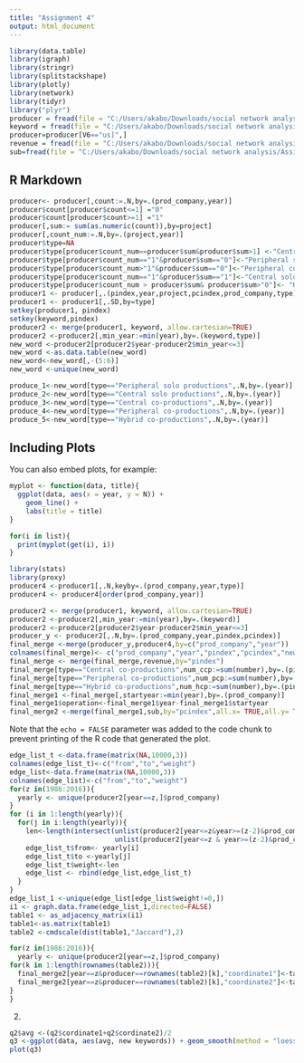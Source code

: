 ```yaml
---
title: "Assignment 4"
output: html_document
---
```


```r
library(data.table)
library(igraph)
library(stringr)
library(splitstackshape)
library(plotly)
library(network)
library(tidyr)
library("plyr")
producer = fread(file = "C:/Users/akabo/Downloads/social network analysis/Assignment 4/producers_and_films.csv", header = TRUE)
keyword = fread(file = "C:/Users/akabo/Downloads/social network analysis/Assignment 4/film_keywords.csv", header = TRUE)
producer=producer[V6=="us]",]
revenue = fread(file = "C:/Users/akabo/Downloads/social network analysis/Assignment 4/box_office_revenues.csv", header = TRUE)
sub=fread(file = "C:/Users/akabo/Downloads/social network analysis/Assignment 4/production_subsidiaries.csv", header = TRUE)
```

## R Markdown



```r
producer<- producer[,count:=.N,by=.(prod_company,year)]
producer$count[producer$count<=1] ="0"
producer$count[producer$count>=1] ="1"
producer[,sum:= sum(as.numeric(count)),by=project]
producer[,count_num:=.N,by=.(project,year)]
producer$type=NA
producer$type[producer$count_num==producer$sum&producer$sum>1] <-"Central co-productions"
producer$type[producer$count_num=="1"&producer$sum=="0"]<-"Peripheral solo productions"
producer$type[producer$count_num>"1"&producer$sum=="0"]<-"Peripheral co-productions"
producer$type[producer$count_num=="1"&producer$sum=="1"]<-"Central solo productions"
producer$type[producer$count_num > producer$sum& producer$sum>"0"]<- "Hybrid co-productions"
producer1 <- producer[,.(pindex,year,project,pcindex,prod_company,type)]
producer1 <- producer1[,.SD,by=type]
setkey(producer1, pindex)
setkey(keyword,pindex)
producer2 <- merge(producer1, keyword, allow.cartesian=TRUE)
producer2 <-producer2[,min_year:=min(year),by=.(keyword,type)]
new_word <-producer2[producer2$year-producer2$min_year<=3]
new_word <-as.data.table(new_word)
new_word<-new_word[,-(5:6)]
new_word <-unique(new_word)

produce_1<-new_word[type=="Peripheral solo productions",.N,by=.(year)]
produce_2<-new_word[type=="Central solo productions",.N,by=.(year)]
produce_3<-new_word[type=="Central co-productions",.N,by=.(year)]
produce_4<-new_word[type=="Peripheral co-productions",.N,by=.(year)]
produce_5<-new_word[type=="Hybrid co-productions",.N,by=.(year)]
```

## Including Plots

You can also embed plots, for example:

```r
myplot <- function(data, title){
  ggplot(data, aes(x = year, y = N)) +
    geom_line() +
    labs(title = title)
}

for(i in list){
  print(myplot(get(i), i))
}

```

```r
library(stats)
library(proxy)
producer4 <-producer1[,.N,keyby=.(prod_company,year,type)]
producer4 <- producer4[order(prod_company,year)]

producer2 <- merge(producer1, keyword, allow.cartesian=TRUE)
producer2 <-producer2[,min_year:=min(year),by=.(keyword)]
producer2 <-producer2[producer2$year-producer2$min_year<=3]
producer_y <- producer2[,.N,by=.(prod_company,year,pindex,pcindex)]
final_merge <-merge(producer_y,producer4,by=c("prod_company","year"))
colnames(final_merge)<- c("prod_company","year","pindex","pcindex","newkey","type","number")
final_merge <- merge(final_merge,revenue,by="pindex")
final_merge[type=="Central co-productions",num_ccp:=sum(number),by=.(pindex,prod_company,year,newkey,total_box,number)]
final_merge[type=="Peripheral co-productions",num_pcp:=sum(number),by=.(pindex,prod_company,year,newkey,total_box,number,num_ccp)]
final_merge[type=="Hybrid co-productions",num_hcp:=sum(number),by=.(pindex,prod_company,year,newkey,total_box,number,num_ccp,num_pcp)]
final_merge1 <-final_merge[,startyear:=min(year),by=.(prod_company)]
final_merge1$operation<-final_merge1$year-final_merge1$startyear
final_merge2 <-merge(final_merge1,sub,by="pcindex",all.x= TRUE,all.y= TRUE)
```

Note that the `echo = FALSE` parameter was added to the code chunk to prevent printing of the R code that generated the plot.
```r
edge_list_t <-data.frame(matrix(NA,10000,3))
colnames(edge_list_t)<-c("from","to","weight")
edge_list<-data.frame(matrix(NA,10000,3))
colnames(edge_list)<-c("from","to","weight")
for(z in(1986:2016)){
  yearly <- unique(producer2[year==z,]$prod_company)
}
for (i in 1:length(yearly)){
  for(j in i:length(yearly)){
    len<-length(intersect(unlist(producer2[year<=z&year>=(z-2)&prod_company==yearly[i],]$keyword),
                          unlist(producer2[year<=z & year>=(z-2)&prod_company==yearly[j],]$keyword)))
    edge_list_t$from<- yearly[i]
    edge_list_t$to <-yearly[j]
    edge_list_t$weight<-len
    edge_list <- rbind(edge_list,edge_list_t)
  }
}
edge_list_1 <-unique(edge_list[edge_list$weight!=0,])
i1 <- graph.data.frame(edge_list_1,directed=FALSE)
table1 <- as_adjacency_matrix(i1)
table1<-as.matrix(table1)
table2 <-cmdscale(dist(table1,"Jaccard"),2)
```

```r
for(z in(1986:2016)){
  yearly <- unique(producer2[year==z,]$prod_company)
for(k in 1:length(rownames(table2))){
  final_merge2[year==z&producer==rownames(table2)[k],"coordinate1"]<-table2[k,1]
  final_merge2[year==z&producer==rownames(table2)[k],"coordinate2"]<-table2[k,2]
}
}
```
2.
```r
q2$avg <-(q2$cordinate1+q2$cordinate2)/2
q3 <-ggplot(data, aes(avg, new keywords)) + geom_smooth(method = "loess", se = T) + labs(x = "Average Jaccard distance", y = "New keywords")) 
plot(q3)
```

